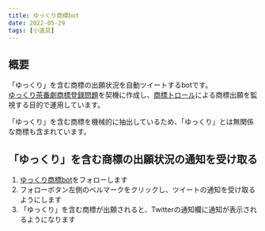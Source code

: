 ```yaml
---
title: ゆっくり商標bot
date: 2022-05-29
tags: [小道具]
---
```

## 概要
「ゆっくり」を含む商標の出願状況を自動ツイートするbotです。  
[ゆっくり茶番劇商標登録問題](https://dic.nicovideo.jp/a/%E3%82%86%E3%81%A3%E3%81%8F%E3%82%8A%E8%8C%B6%E7%95%AA%E5%8A%87%E5%95%86%E6%A8%99%E7%99%BB%E9%8C%B2%E5%95%8F%E9%A1%8C)を契機に作成し、[商標トロール](https://dic.nicovideo.jp/a/%E5%95%86%E6%A8%99%E3%83%88%E3%83%AD%E3%83%BC%E3%83%AB)による商標出願を監視する目的で運用しています。

<Warning>
    「ゆっくり」を含む商標を機械的に抽出しているため、「ゆっくり」とは無関係な商標も含まれています。
</Warning>

## 「ゆっくり」を含む商標の出願状況の通知を受け取る
1. [ゆっくり商標bot](https://twitter.com/yukkuri_tm_bot)をフォローします
1. フォローボタン左側のベルマークをクリックし、ツイートの通知を受け取るようにします
1. 「ゆっくり」を含む商標が出願されると、Twitterの通知欄に通知が表示されるようになります
